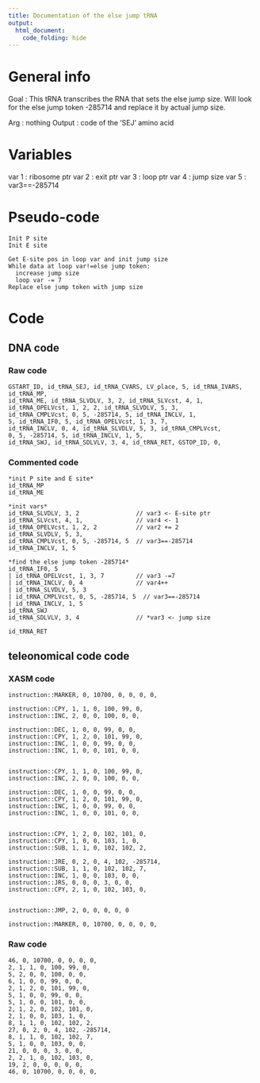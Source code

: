 ```yaml
---
title: Documentation of the else jump tRNA
output: 
  html_document:
    code_folding: hide
---
```



# General info

Goal : This tRNA transcribes the RNA that sets the else jump size.
Will look for the else jump token -285714 and replace it by actual jump size.


Arg : nothing
Output : code of the 'SEJ' amino acid

# Variables

var 1 : ribosome ptr
var 2 : exit ptr
var 3 : loop ptr
var 4 : jump size
var 5 : var3==-285714

# Pseudo-code

```pseudo
Init P site
Init E site

Get E-site pos in loop var and init jump size
While data at loop var!=else jump token:
  increase jump size
  loop var -= 7
Replace else jump token with jump size

```

# Code

## DNA code

### Raw code

```DNA
GSTART_ID, id_tRNA_SEJ, id_tRNA_CVARS, LV_place, 5, id_tRNA_IVARS, id_tRNA_MP, 
id_tRNA_ME, id_tRNA_SLVDLV, 3, 2, id_tRNA_SLVcst, 4, 1, 
id_tRNA_OPELVcst, 1, 2, 2, id_tRNA_SLVDLV, 5, 3, 
id_tRNA_CMPLVcst, 0, 5, -285714, 5, id_tRNA_INCLV, 1, 
5, id_tRNA_IF0, 5, id_tRNA_OPELVcst, 1, 3, 7, 
id_tRNA_INCLV, 0, 4, id_tRNA_SLVDLV, 5, 3, id_tRNA_CMPLVcst, 
0, 5, -285714, 5, id_tRNA_INCLV, 1, 5, 
id_tRNA_SWJ, id_tRNA_SDLVLV, 3, 4, id_tRNA_RET, GSTOP_ID, 0, 
```


### Commented code


```pseudoDNA
*init P site and E site*
id_tRNA_MP
id_tRNA_ME 

*init vars*
id_tRNA_SLVDLV, 3, 2                // var3 <- E-site ptr
id_tRNA_SLVcst, 4, 1,               // var4 <- 1
id_tRNA_OPELVcst, 1, 2, 2           // var2 += 2
id_tRNA_SLVDLV, 5, 3,
id_tRNA_CMPLVcst, 0, 5, -285714, 5  // var3==-285714
id_tRNA_INCLV, 1, 5

*find the else jump token -285714*
id_tRNA_IF0, 5
| id_tRNA_OPELVcst, 1, 3, 7         // var3 -=7
| id_tRNA_INCLV, 0, 4               // var4++
| id_tRNA_SLVDLV, 5, 3
| id_tRNA_CMPLVcst, 0, 5, -285714, 5  // var3==-285714
| id_tRNA_INCLV, 1, 5 
id_tRNA_SWJ
id_tRNA_SDLVLV, 3, 4                // *var3 <- jump size

id_tRNA_RET
```


## teleonomical code code

### XASM code

```XASM
instruction::MARKER, 0, 10700, 0, 0, 0, 0,

instruction::CPY, 1, 1, 0, 100, 99, 0,
instruction::INC, 2, 0, 0, 100, 0, 0,

instruction::DEC, 1, 0, 0, 99, 0, 0,
instruction::CPY, 1, 2, 0, 101, 99, 0,
instruction::INC, 1, 0, 0, 99, 0, 0,
instruction::INC, 1, 0, 0, 101, 0, 0,


instruction::CPY, 1, 1, 0, 100, 99, 0,
instruction::INC, 2, 0, 0, 100, 0, 0,

instruction::DEC, 1, 0, 0, 99, 0, 0,
instruction::CPY, 1, 2, 0, 101, 99, 0,
instruction::INC, 1, 0, 0, 99, 0, 0,
instruction::INC, 1, 0, 0, 101, 0, 0,


instruction::CPY, 1, 2, 0, 102, 101, 0, 
instruction::CPY, 1, 0, 0, 103, 1, 0, 
instruction::SUB, 1, 1, 0, 102, 102, 2, 

instruction::JRE, 0, 2, 0, 4, 102, -285714,
instruction::SUB, 1, 1, 0, 102, 102, 7, 
instruction::INC, 1, 0, 0, 103, 0, 0,
instruction::JRS, 0, 0, 0, 3, 0, 0, 
instruction::CPY, 2, 1, 0, 102, 103, 0,


instruction::JMP, 2, 0, 0, 0, 0, 0

instruction::MARKER, 0, 10700, 0, 0, 0, 0,
```

### Raw code

```RAW
46, 0, 10700, 0, 0, 0, 0,
2, 1, 1, 0, 100, 99, 0,
5, 2, 0, 0, 100, 0, 0,
6, 1, 0, 0, 99, 0, 0,
2, 1, 2, 0, 101, 99, 0,
5, 1, 0, 0, 99, 0, 0,
5, 1, 0, 0, 101, 0, 0,
2, 1, 2, 0, 102, 101, 0,
2, 1, 0, 0, 103, 1, 0,
8, 1, 1, 0, 102, 102, 2,
27, 0, 2, 0, 4, 102, -285714,
8, 1, 1, 0, 102, 102, 7,
5, 1, 0, 0, 103, 0, 0,
21, 0, 0, 0, 3, 0, 0,
2, 2, 1, 0, 102, 103, 0,
19, 2, 0, 0, 0, 0, 0,
46, 0, 10700, 0, 0, 0, 0,
```
